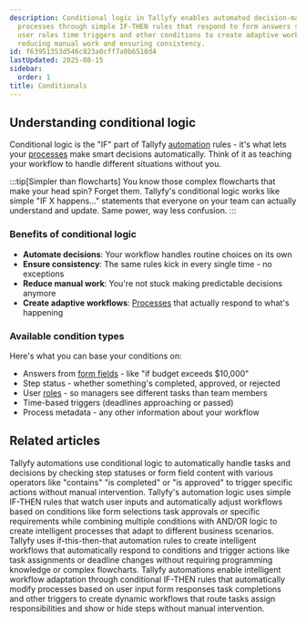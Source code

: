 ```yaml
---
description: Conditional logic in Tallyfy enables automated decision-making within
  processes through simple IF-THEN rules that respond to form answers step completions
  user roles time triggers and other conditions to create adaptive workflows while
  reducing manual work and ensuring consistency.
id: f63951353d546c823a0cff7a0b6510d4
lastUpdated: 2025-08-15
sidebar:
  order: 1
title: Conditionals
---
```


## Understanding conditional logic

Conditional logic is the "IF" part of Tallyfy [automation](/products/pro/documenting/templates/automations/) rules - it's what lets your [processes](/products/pro/tracking-and-tasks/processes/) make smart decisions automatically. Think of it as teaching your workflow to handle different situations without you.

:::tip[Simpler than flowcharts]
You know those complex flowcharts that make your head spin? Forget them. Tallyfy's conditional logic works like simple "IF X happens..." statements that everyone on your team can actually understand and update. Same power, way less confusion.
:::

### Benefits of conditional logic
- **Automate decisions**: Your workflow handles routine choices on its own
- **Ensure consistency**: The same rules kick in every single time - no exceptions
- **Reduce manual work**: You're not stuck making predictable decisions anymore
- **Create adaptive workflows**: [Processes](/products/pro/tracking-and-tasks/processes/) that actually respond to what's happening

### Available condition types
Here's what you can base your conditions on:
- Answers from [form fields](/products/pro/tracking-and-tasks/tasks/what-are-form-fields-in-tallyfy/) - like "if budget exceeds $10,000"
- Step status - whether something's completed, approved, or rejected
- User [roles](/products/pro/documenting/members/how-do-i-manage-member-permissions-in-tallyfy/) - so managers see different tasks than team members
- Time-based triggers (deadlines approaching or passed)
- Process metadata - any other information about your workflow


<PageTree />


## Related articles
<CardGrid>
<LinkTitleCard header="<b>Conditionals > Conditionals (IF) explained</b>" href="/products/pro/documenting/templates/automations/conditionals/conditionals-explained/" > Tallyfy automations use conditional logic to automatically handle tasks and decisions by checking step statuses or form field content with various operators like "contains" "is completed" or "is approved" to trigger specific actions without manual intervention. </LinkTitleCard>
<LinkTitleCard header="<b>Automations > Logic operations explained</b>" href="/products/pro/documenting/templates/automations/logic-explained/" > Tallyfy's automation logic uses simple IF-THEN rules that watch user inputs and automatically adjust workflows based on conditions like form selections task approvals or specific requirements while combining multiple conditions with AND/OR logic to create intelligent processes that adapt to different business scenarios. </LinkTitleCard>
<LinkTitleCard header="<b>Features > If-this-then-that</b>" href="/products/pro/tutorials/features/if-this-then-that/" > Tallyfy uses if-this-then-that automation rules to create intelligent workflows that automatically respond to conditions and trigger actions like task assignments or deadline changes without requiring programming knowledge or complex flowcharts. </LinkTitleCard>
<LinkTitleCard header="<b>Templates > Automations</b>" href="/products/pro/documenting/templates/automations/" > Tallyfy automations enable intelligent workflow adaptation through conditional IF-THEN rules that automatically modify processes based on user input form responses task completions and other triggers to create dynamic workflows that route tasks assign responsibilities and show or hide steps without manual intervention. </LinkTitleCard>
</CardGrid>